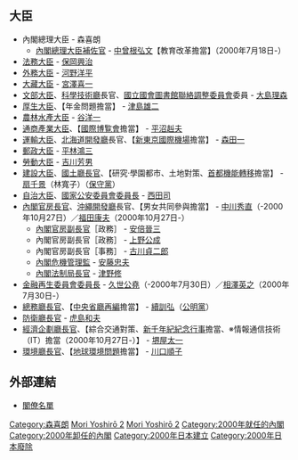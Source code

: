 {{日本内閣記事
|內閣名 = 第二次森内閣
|假名 = だいにじもりないかく
|羅馬字 = Dainiji Mori Naikaku
|代數 = 86
|首相名 = 森喜朗
|前職 = 日本[[眾議院_(日本)|眾議院議員]]、[[自由民主黨總裁|自由民主黨總裁]]
|成立年 = 2000年
|成立月日 = 7月4日
|總辭年 = 2000年
|總辭月日 = 12月5日
|執政黨 = [[自由民主黨_(日本)|自由民主黨]]<br />[[公明黨|公明黨]]<br />[[保守新黨|保守黨]]
|成員名單 = http://www.kantei.go.jp/jp/rekidai/kakuryo/86.html
|職務 = [[眾議院_(日本)|眾議院]]議員、[[自由民主黨總裁|自由民主黨總裁]]
|圖像 =[[File:Yoshirō_Mori_Cabinet_20000704.jpg|250px]]
|圖像說明 = 2000年7月4日
}}

== 大臣 ==
* 內閣總理大臣 - 森喜朗
** [[內閣總理大臣補佐官|內閣總理大臣補佐官]] - [[中曾根弘文|中曾根弘文]]【教育改革擔當】（2000年7月18日-）
* [[法務大臣|法務大臣]] - [[保岡興治|保岡興治]]
* [[外務大臣_(日本)|外務大臣]] - [[河野洋平|河野洋平]]
* [[大藏大臣|大藏大臣]] - [[宮澤喜一|宮澤喜一]]
* [[文部大臣|文部大臣]]、[[科學技術廳|科學技術廳]]長官、[[國立國會圖書館聯絡調整委員會|國立國會圖書館聯絡調整委員會]]委員 - [[大島理森|大島理森]]
* [[厚生大臣|厚生大臣]]、【年金問題擔當】 - [[津島雄二|津島雄二]]
* [[農林水產大臣|農林水產大臣]] - [[谷洋一|谷洋一]]
* [[通商產業大臣|通商產業大臣]]、【[[國際博覧會|國際博覧會]]擔當】 - [[平沼赳夫|平沼赳夫]]
* [[運輸大臣|運輸大臣]]、[[北海道開發廳|北海道開發廳]]長官、【[[成田國際機場|新東京國際機場]]擔當】 - [[森田一|森田一]]
* [[郵政大臣|郵政大臣]] - [[平林鴻三|平林鴻三]]
* [[勞動大臣|勞動大臣]] - [[吉川芳男|吉川芳男]]
* [[建設大臣|建設大臣]]、[[國土廳長官|國土廳長官]]、【研究·學園都市、土地對策、[[首都機能轉移|首都機能轉移]]擔當】 - [[扇千景|扇千景]]（林寬子）（[[保守新黨|保守黨]]）
* [[自治大臣|自治大臣]]、[[國家公安委員會委員長|國家公安委員會委員長]] - [[西田司|西田司]]
* [[內閣官房長官|內閣官房長官]]、[[沖繩開發廳|沖繩開發廳]]長官、【男女共同參與擔當】 - [[中川秀直|中川秀直]]（-2000年10月27日）／[[福田康夫|福田康夫]]（2000年10月27日-）
** [[內閣官房副長官|內閣官房副長官]]［政務］ - [[安倍晋三|安倍晉三]]
** 內閣官房副長官［政務］ - [[上野公成|上野公成]]
** 內閣官房副長官［事務］ - [[古川貞二郎|古川貞二郎]]
** [[內閣危機管理監|內閣危機管理監]] - [[安藤忠夫|安藤忠夫]]
** [[內閣法制局長官|內閣法制局長官]] - [[津野修|津野修]]
* [[金融再生委員會委員長|金融再生委員會委員長]] - [[久世公堯|久世公堯]]（-2000年7月30日）／[[相澤英之|相澤英之]]（2000年7月30日-）
* [[總務廳_(日本)|總務廳長官]]、【[[中央省廳再編|中央省廳再編]]擔當】 - [[続訓弘|續訓弘]]（[[公明黨|公明黨]]）
* [[防衛廳長官|防衛廳長官]] - [[虎島和夫|虎島和夫]]
* [[經濟企劃廳長官|經濟企劃廳長官]]、【綜合交通對策、[[互聯網博覧會|新千年紀紀念行事]]擔當、※情報通信技術（IT）擔當（2000年10月27日-）】 - [[堺屋太一|堺屋太一]]
* [[環境廳長官|環境廳長官]]、【[[地球環境問題|地球環境問題]]擔當】 - [[川口順子|川口順子]]

== 外部連結 ==
*[http://www.kantei.go.jp/jp/rekidai/kakuryo/86.html 閣僚名單]

{{第二次森內閣}}
{{日本歷代內閣|[[第1次森內閣|第一次森內閣]]|第二次森內閣|2000年7月4日 - 2000年12月5日|[[第二次森內閣_(改造_中央省廳再編前)|第二次森改造內閣（中央省廳再編前）]]}}

[[Category:森喜朗|Category:森喜朗]]
[[Category:日本歷代內閣|Mori Yoshirō 2]]
[[Category:平成時代內閣|Mori Yoshirō 2]]
[[Category:2000年就任的內閣|Category:2000年就任的內閣]]
[[Category:2000年卸任的內閣|Category:2000年卸任的內閣]]
[[Category:2000年日本建立|Category:2000年日本建立]]
[[Category:2000年日本廢除|Category:2000年日本廢除]]